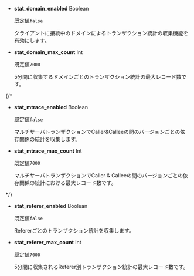- **stat_domain_enabled** <span class='type'>Boolean</span>

  既定値`false`

  クライアントに接続中のドメインによるトランザクション統計の収集機能を有効にします。

- **stat_domain_max_count** <span class='type'>Int</span>

  既定値`7000`

  5分間に収集するドメインごとのトランザクション統計の最大レコード数です。

{/* 

- **stat_mtrace_enabled** <span class='type'>Boolean</span>

  既定値`false`

  マルチサーバトランザクションでCaller&Calleeの間のバージョンごとの依存関係の統計を収集します。

- **stat_mtrace_max_count** <span class='type'>Int</span>

  既定値`7000`

  マルチサーバトランザクションでCaller & Calleeの間のバージョンごとの依存関係の統計における最大レコード数です。

*/}

- **stat_referer_enabled** <span class='type'>Boolean</span>

  既定値`false`

  Refererごとのトランザクション統計を収集します。

- **stat_referer_max_count** <span class='type'>Int</span>

  既定値`7000`

  5分間に収集されるReferer別トランザクション統計の最大レコード数です。
